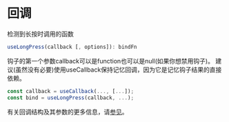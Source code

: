 # 回调

检测到长按时调用的函数

```ts
useLongPress(callback [, options]): bindFn
```

钩子的第一个参数callback可以是function也可以是null(如果你想禁用钩子)。
建议(虽然没有必要)使用useCallback保持记忆回调，因为它是记忆钩子结果的直接依赖。

```ts
const callback = useCallback(..., [...]);
const bind = useLongPress(callback, ...);
```

有关回调结构及其参数的更多信息，请[参见](./options/callbacks)。